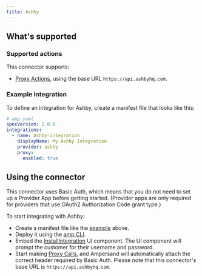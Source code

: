 ```yaml
---
title: Ashby
---
```


## What's supported

### Supported actions

This connector supports:

- [Proxy Actions](/define-integrations/proxy-actions), using the base URL `https://api.ashbyhq.com`.

### Example integration

To define an integration for Ashby, create a manifest file that looks like this:

```YAML
# amp.yaml
specVersion: 1.0.0
integrations:
  - name: Ashby-integration
    displayName: My Ashby Integration
    provider: ashby
    proxy:
      enabled: true
```

## Using the connector

This connector uses Basic Auth, which means that you do not need to set up a Provider App before getting started. (Provider apps are only required for providers that use OAuth2 Authorization Code grant type.)

To start integrating with Ashby:

- Create a manifest file like the [example](#example-integration) above.
- Deploy it using the [amp CLI](/cli/overview).
- Embed the [InstallIntegration](/embeddable-ui-components#install-integration) UI component. The UI component will prompt the customer for their username and password.
- Start making [Proxy Calls](/define-integrations/proxy-actions), and Ampersand will automatically attach the correct header required by Basic Auth. Please note that this connector's base URL is `https://api.ashbyhq.com`.
